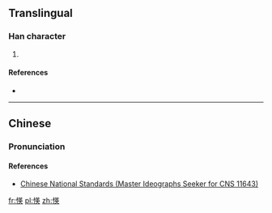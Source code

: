 ==Translingual==

===Han character===
{{Han char|rn=61|rad=心|as=09|sn=12|four=|canj=心廿中大 (PTLK)|ids=⿰[[忄]][[英]]}}

# {{defn|Han|sort=心09}}

====References====
* {{Han ref|kx=0396.071|hdz=42326.051|uh=6125|ud=24869}}

----

==Chinese==
{{zh-hanzi-box|[[愥]]}}

===Pronunciation===
{{zh-pron
|m=yīng
|c=
|mc=
|oc=
|ma=
|cat=
}}

====References====
*[http://www.cns11643.gov.tw/AIDB/query_general_view.do?page=3&code=6479 Chinese National Standards (Master Ideographs Seeker for CNS 11643)]

[[fr:愥]]
[[pl:愥]]
[[zh:愥]]